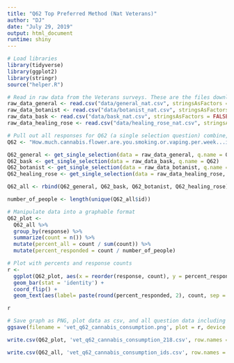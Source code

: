 ```yaml
---
title: "Q62 Top Preferred Method (Nat Veterans)"
author: "DJ"
date: "July 29, 2019"
output: html_document
runtime: shiny
---
```


```r
# Load libraries
library(tidyverse)
library(ggplot2)
library(stringr)
source("helper.R")
```

```r
# Read in raw data from the Veterans surveys. These are the files downloaded from survey monkey saved as a .csv
raw_data_general <- read.csv("data/general_nat.csv", stringsAsFactors = FALSE)
raw_data_botanist <- read.csv("data/botanist_nat.csv", stringsAsFactors = FALSE)
raw_data_bask <- read.csv("data/bask_nat.csv", stringsAsFactors = FALSE)
raw_data_healing_rose <- read.csv("data/healing_rose_nat.csv", stringsAsFactors = FALSE)
```

```r
# Pull out all responses for Q62 (a single selection question) combine, then determine 'question n'
Q62 <- "How.much.cannabis.flower.are.you.smoking.or.vaping.per.week...i.e..grams..ounces..etc.."

Q62_general <- get_single_selection(data = raw_data_general, q.name = Q62)
Q62_bask <- get_single_selection(data = raw_data_bask, q.name = Q62)
Q62_botanist <- get_single_selection(data = raw_data_botanist, q.name = Q62)
Q62_healing_rose <- get_single_selection(data = raw_data_healing_rose, q.name = Q62)

Q62_all <- rbind(Q62_general, Q62_bask, Q62_botanist, Q62_healing_rose)

number_of_people <- length(unique(Q62_all$id))
```

```r
# Manipulate data into a graphable format
Q62_plot <- 
  Q62_all %>%
  group_by(response) %>%
  summarize(count = n()) %>%
  mutate(percent_all = count / sum(count)) %>%
  mutate(percent_responded = count / number_of_people)
```

```r
# Plot with percents and response counts
r <- 
  ggplot(Q62_plot, aes(x = reorder(response, count), y = percent_responded)) +
  geom_bar(stat = 'identity') +
  coord_flip() +
  geom_text(aes(label= paste(round(percent_responded, 2), count, sep = "***")))

r
```

```r
# Save graph as PNG, plot data as csv, and all question data including response IDs as csv (save question n and N at end of plot file as "_x.x")
ggsave(filename = 'vet_q62_cannabis_consumption.png', plot = r, device = 'png')

write.csv(Q62_plot, 'vet_q62_cannabis_consumption_218.csv', row.names = FALSE)

write.csv(Q62_all, 'vet_q62_cannabis_consumption_ids.csv', row.names = FALSE)
```

